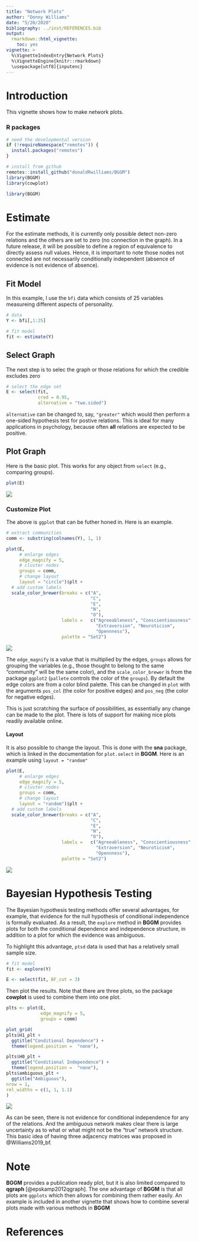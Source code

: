 ```yaml
---
title: "Network Plots"
author: "Donny Williams"
date: "5/20/2020"
bibliography: ../inst/REFERENCES.bib
output: 
  rmarkdown::html_vignette:
    toc: yes
vignette: >
  %\VignetteIndexEntry{Network Plots}
  %\VignetteEngine{knitr::rmarkdown}
  \usepackage[utf8]{inputenc}
---
```


# Introduction
This vignette shows how to make network plots.

### R packages
```r
# need the developmental version
if (!requireNamespace("remotes")) { 
  install.packages("remotes")   
}   

# install from github
remotes::install_github("donaldRwilliams/BGGM")
library(BGGM)
library(cowplot)
```
```r
library(BGGM)
```

# Estimate
For the estimate methods, it is currently only possible detect non-zero relations and 
the others are set to zero (no connection in the graph). In a future release, it will be possible 
to define a region of equivalence to directly assess null values. Hence, it is important to note those nodes
not connected are not necessarily conditionally independent (absence of evidence is not evidence of absence).

## Fit Model
In this example, I use the `bfi` data which consists of 25 variables measureing different aspects of personality.

```r
# data
Y <- bfi[,1:25]

# fit model
fit <- estimate(Y)
```

## Select Graph
The next step is to selec the graph or those relations for which the credible excludes zero
```r
# select the edge set
E <- select(fit, 
            cred = 0.95, 
            alternative = "two.sided")
```

`alternative` can be changed to, say, `"greater"` which would then perform a one-sided hypothesis
test for postive relations. This is ideal for many applications in psychology, because often 
**all** relations are expected to be positive.


## Plot Graph
Here is the basic plot. This works for any object from `select` (e.g., comparing groups).
```r
plot(E)
```

![](../man/figures/netplot_1.png)

### Customize Plot
The above is `ggplot` that can be futher honed in. Here is an example.
```r
# extract communities
comm <- substring(colnames(Y), 1, 1)

plot(E, 
     # enlarge edges
     edge_magnify = 5, 
     # cluster nodes
     groups = comm, 
     # change layout
     layout = "circle")$plt +
  # add custom labels
  scale_color_brewer(breaks = c("A", 
                                "C", 
                                "E", 
                                "N", 
                                "O"), 
                     labels =   c("Agreeableness", "Conscientiousness", 
                                  "Extraversion", "Neuroticism", 
                                  "Opennness"),
                     palette = "Set2")

```
![](../man/figures/netplot_2.png)

The `edge_magnify` is a value that is multiplied by the edges, `groups` allows for grouping the 
variables (e.g., those thought to belong to the same "community" will be the same color), and the
`scale_color_brewer` is from the package `ggplot2` (`pallete` controls the color of the `groups`). 
By default the edge colors are from a color blind palette. This can be changed in `plot` with 
the arguments `pos_col` (the color for positive edges) and `pos_neg` (the color for negative edges).

This is just scratching the surface of possibilities, as essentially any change 
can be made to the plot. There is lots of support for making nice plots readily available
online.

#### Layout
It is also possible to change the layout. This is done with the **sna** package, which is linked in the documentation for `plot.select` in **BGGM**. Here is an example using `layout = "random"`
```r
plot(E, 
     # enlarge edges
     edge_magnify = 5, 
     # cluster nodes
     groups = comm, 
     # change layout
     layout = "random")$plt +
  # add custom labels
  scale_color_brewer(breaks = c("A", 
                                "C", 
                                "E", 
                                "N", 
                                "O"), 
                     labels =   c("Agreeableness", "Conscientiousness", 
                                  "Extraversion", "Neuroticism", 
                                  "Opennness"),
                     palette = "Set2")
```
![](../man/figures/netplot_3.png)

# Bayesian Hypothesis Testing
The Bayesian hypothesis testing methods offer several advantages, for example, that 
evidence for the null hypothesis of conditional independence is formally evaluated. 
As a result, the `explore` method in **BGGM** provides plots for both the conditional 
dependence and independence structure, in addition to a plot for which the evidence was 
ambiguous.

To highlight this advantage, `ptsd` data is used that has a relatively small sample size.

```r
# fit model
fit <- explore(Y)

E <- select(fit, BF_cut = 3)
```

Then plot the results. Note that there are three plots, so the package **cowplot** is used
to combine them into one plot.

```r
plts <- plot(E, 
             edge_magnify = 5, 
             groups = comm)

plot_grid(
plts$H1_plt + 
  ggtitle("Conditional Dependence") + 
  theme(legend.position =  "none"),

plts$H0_plt + 
  ggtitle("Conditional Independence") + 
  theme(legend.position =  "none"),
plts$ambiguous_plt + 
  ggtitle("Ambiguous"), 
nrow = 1,
rel_widths = c(1, 1, 1.1)
)
```

![](../man/figures/hyp_plot.png)

As can be seen, there is not evidence for conditional independence for any of the relations. And
the ambiguous network makes clear there is large uncertainty as to what or what might not be the "true" network structure. This basic idea of having three adjacency matrices was proposed in @Williams2019_bf.


# Note
**BGGM** provides a publication ready plot, but it is also limited compared to **qgraph** 
[@epskamp2012qgraph]. The one advantage of **BGGM**  is that all plots are `ggplots` 
which then allows for combining them rather easily. An example is included in another 
vignette that shows how to combine several plots made with various methods in **BGGM**


# References
